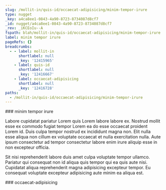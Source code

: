 ```yaml
---
slug: /mollit-in/quis-id/occaecat-adipisicing/minim-tempor-irure
type: nugget
_key: a4ca8ee1-0843-4a90-8723-8734087d8cf7
_id: nugget/a4ca8ee1-0843-4a90-8723-8734087d8cf7
_rev: _iKCEoIu--A
fspath: blah/mollit-in/quis-id/occaecat-adipisicing/minim-tempor-irure.md
label: minim tempor irure
pageRefs: {}
breadcrumbs:
  - - label: mollit-in
      shortlabel: null
      _key: '12415965'
    - label: quis-id
      shortlabel: null
      _key: '12416667'
    - label: occaecat-adipisicing
      shortlabel: null
      _key: '12416728'
paths:
  - /mollit-in/quis-id/occaecat-adipisicing/minim-tempor-irure
---
```


<NuggetArea>
<Nugget slug="/mollit-in/quis-id/occaecat-adipisicing/minim-tempor-irure" type="nugget" _key="a4ca8ee1-0843-4a90-8723-8734087d8cf7" _id="nugget/a4ca8ee1-0843-4a90-8723-8734087d8cf7" _rev="_iKCEoIu--A" fspath="blah/mollit-in/quis-id/occaecat-adipisicing/minim-tempor-irure.md" label="minim tempor irure" paths="/mollit-in/quis-id/occaecat-adipisicing/minim-tempor-irure">
<NuggetBody>
### minim tempor irure

Labore cupidatat pariatur Lorem quis Lorem labore labore ex. Nostrud mollit esse ex commodo fugiat tempor Lorem ea do esse occaecat proident Lorem id. Duis culpa tempor nostrud ex incididunt magna non. Elit nulla esse aliqua non cillum ex voluptate occaecat et nulla exercitation nulla. Aute ipsum consectetur ad tempor consectetur labore enim irure aliquip esse in non excepteur officia.

Sit nisi reprehenderit labore duis amet culpa voluptate tempor ullamco. Pariatur qui consequat non id aliqua quis tempor qui ea quis aute nisi. Cupidatat aliqua reprehenderit magna adipisicing excepteur tempor. Eu consequat voluptate excepteur adipisicing aute minim ea aliqua est.

</NuggetBody>
<Breadcrumbs>
<Crumbs>
<Crumb _key="12415965" label="mollit-in" /><Crumb _key="12416667" label="quis-id" /><Crumb _key="12416728" label="occaecat-adipisicing" />
</Crumbs>
</Breadcrumbs>
</Nugget>

<NuggetsInbound>
</NuggetsInbound>
<NuggetsOutbound>
</NuggetsOutbound>
</NuggetArea>
<PassagesInbound>
<Passage direction="inbound" type="passage" _key="12416728" _id="passage/12416728" _rev="_iKCEoIq--B" label="occaecat-adipisicing" passage="occaecat-adipisicing" fspath="blah/mollit-in/quis-id/occaecat-adipisicing" paths="/mollit-in/quis-id/occaecat-adipisicing" slug="/mollit-in/quis-id/occaecat-adipisicing">
<NuggetBody>
### occaecat-adipisicing

</NuggetBody>
<Breadcrumbs>
<Crumbs>
<Crumb _key="12415965" label="mollit-in" /><Crumb _key="12416667" label="quis-id" />
</Crumbs>
</Breadcrumbs>
</Passage>

</PassagesInbound>
<PassagesOutbound>
</PassagesOutbound>